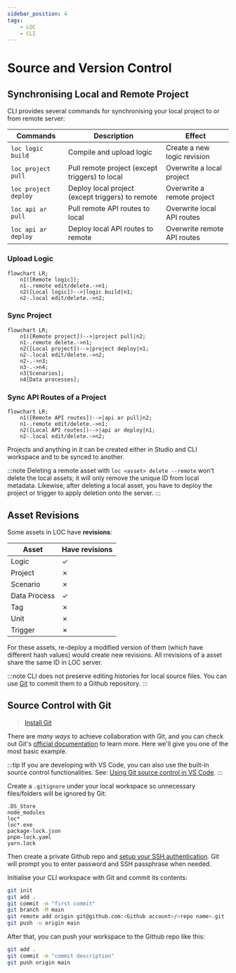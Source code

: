 ```yaml
---
sidebar_position: 4
tags:
    - LOC
    - CLI
---
```


# Source and Version Control

## Synchronising Local and Remote Project

CLI provides several commands for synchronising your local project to or from remote server:

| Commands             | Description                                      | Effect                      |
| -------------------- | ------------------------------------------------ | --------------------------- |
| `loc logic build`    | Compile and upload logic                         | Create a new logic revision |
| `loc project pull`   | Pull remote project (except triggers) to local   | Overwrite a local project   |
| `loc project deploy` | Deploy local project (except triggers) to remote | Overwrite a remote project  |
| `loc api ar pull`    | Pull remote API routes to local                  | Overwrite local API routes  |
| `loc api ar deploy`  | Deploy local API routes to remote                | Overwrite remote API routes |

### Upload Logic

```mermaid
flowchart LR;
    n1([Remote logic]);
    n1-.remote edit/delete.->n1;
    n2([Local logic])-->|logic build|n1;
    n2-.local edit/delete.->n2;
```

### Sync Project

```mermaid
flowchart LR;
    n1([Remote project])-->|project pull|n2;
    n1-.remote delete.->n1;
    n2([Local project])-->|project deploy|n1;
    n2-.local edit/delete.->n2;
    n2-.->n3;
    n3-.->n4;
    n3[Scenarios];
    n4[Data processes];
```

### Sync API Routes of a Project

```mermaid
flowchart LR;
    n1([Remote API routes])-->|api ar pull|n2;
    n1-.remote edit/delete.->n1;
    n2([Local API routes])-->|api ar deploy|n1;
    n2-.local edit/delete.->n2;
```

Projects and anything in it can be created either in Studio and CLI workspace and to be synced to another.

:::note
Deleting a remote asset with `loc <asset> delete --remote` won't delete the local assets; it will only remove the unique ID from local metadata. Likewise, after deleting a local asset, you have to deploy the project or trigger to apply deletion onto the server.
:::

## Asset Revisions

Some assets in LOC have **revisions**:

| Asset        | Have revisions |
| ------------ | -------------- |
| Logic        | ✓              |
| Project      | ✗              |
| Scenario     | ✗              |
| Data Process | ✓              |
| Tag          | ✗              |
| Unit         | ✗              |
| Trigger      | ✗              |

For these assets, re-deploy a modified version of them (which have different hash values) would create new revisions. All rrevisions of a asset share the same ID in LOC server.

:::note
CLI does not preserve editing histories for local source files. You can use [Git](#source-control-with-git) to commit them to a Github repository.
:::

## Source Control with Git

> [Install Git](https://git-scm.com/book/en/v2/Getting-Started-Installing-Git)

There are _many ways_ to achieve collaboration with Git, and you can check out Git's [official documentation](https://git-scm.com/legacy/0.9/gittutorial) to learn more. Here we'll give you one of the most basic example.

:::tip
If you are developing with VS Code, you can also use the built-in source control functionalities. See: [Using Git source control in VS Code](https://code.visualstudio.com/legacy/0.9/sourcecontrol/overview).
:::

Create a `.gitignore` under your local workspace so unnecessary files/folders will be ignored by Git:

```plain title="/[local workspace]/.gitignore" showLineNumbers
.DS_Store
node_modules
loc*
loc*.exe
package-lock.json
pnpm-lock.yaml
yarn.lock
```

Then create a private Github repo and [setup your SSH authentication](https://docs.github.com/en/authentication/connecting-to-github-with-ssh). Git will prompt you to enter password and SSH passphrase when needed.

Initialise your CLI workspace with Git and commit its contents:

```bash
git init
git add .
git commit -m "first commit"
git branch -M main
git remote add origin git@github.com:<Github account>/<repo name>.git
git push -u origin main
```

After that, you can push your workspace to the Github repo like this:

```bash
git add .
git commit -m "commit description"
git push origin main
```
